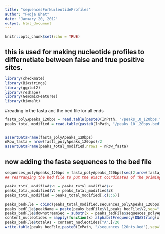 ```yaml
---
title: "sequencesForNucleotideProfiles"
author: "Pooja Bhat"
date: "January 20, 2017"
output: html_document
---
```


```r
knitr::opts_chunk$set(echo = TRUE)
```

## this is used for making nucleotide profiles to differnetiate between false and true positive sites.

```r
library(checkmate)
library(Biostrings)
library(ggplot2)
library(reshape)
library(GenomicFeatures)
library(biomaRt)

```


#reading in the fasta and the bed file for all ends
```r
fasta_polyApeaks_120bps = read.table(paste0(InPath, "/peaks_10_120bps.fa"),stringsAsFactors = F)
peaks_total_modified = read.table(paste0(InPath, "/peaks_10_120bps.bed"))


assertDataFrame(fasta_polyApeaks_120bps)
nRow_fasta = nrow(fasta_polyApeaks_120bps)/2
assertDataFrame(peaks_total_modified,nrows = nRow_fasta)

```
## now adding the fasta sequences to the bed file 
```r

sequences_polyApeaks_120bps = fasta_polyApeaks_120bps[seq(2,nrow(fasta_polyApeaks_120bps),2),]
## rearranging the bed file to put the exact coordinates of the priming sites (not +/- 60nts)

peaks_total_modified$V2 = peaks_total_modified$V7
peaks_total_modified$V3 = peaks_total_modified$V8
peaks_total_modified = peaks_total_modified[,c(1:6)]

peaks_bedFile = cbind(peaks_total_modified,sequences_polyApeaks_120bps)
peaks_bedFile$peakName = paste(peaks_bedFile$V1,peaks_bedFile$V2,sep="_")
peaks_bedFile$downstreamSeq = substr(x = peaks_bedFile$sequences_polyApeaks_120bps,start = 61,stop = 80)
content_nucleotides = mapply(function(x) alphabetFrequency(DNAString(x)),peaks_bedFile$downstreamSeq)
peaks_bedFile$totalAs = content_nucleotides["A",]/20
write.table(peaks_bedFile,paste0(InPath, "/sequences_120nts.bed"),sep="\t",quote = F,row.names = F,col.names = F)
```

